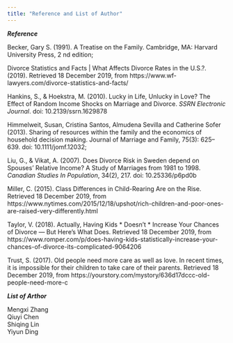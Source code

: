 ```yaml
---
title: "Reference and List of Author"
---
```


***Reference***

Becker, Gary S. (1991). A Treatise on the Family. Cambridge, MA: Harvard University Press, 2 nd edition;

Divorce Statistics and Facts | What Affects Divorce Rates in the U.S.?. (2019). Retrieved 18 December 2019, from https://www.wf-lawyers.com/divorce-statistics-and-facts/

Hankins, S., & Hoekstra, M. (2010). Lucky in Life, Unlucky in Love? The Effect of Random Income Shocks on Marriage and Divorce. *SSRN Electronic Journal*. doi: 10.2139/ssrn.1629878

Himmelweit, Susan, Cristina Santos, Almudena Sevilla and Catherine Sofer (2013). Sharing of resources within the family and the economics of household decision making. Journal of Marriage and Family, 75(3): 625–639. doi: 10.1111/jomf.12032;

Liu, G., & Vikat, A. (2007). Does Divorce Risk in Sweden depend on Spouses' Relative Income? A Study of Marriages from 1981 to 1998. *Canadian Studies In Population*, 34(2), 217. doi: 10.25336/p6pd0b

Miller, C. (2015). Class Differences in Child-Rearing Are on the Rise. Retrieved 18 December 2019, from https://www.nytimes.com/2015/12/18/upshot/rich-children-and-poor-ones-are-raised-very-differently.html

Taylor, V. (2018). Actually, Having Kids * Doesn't * Increase Your Chances of Divorce — But Here's What Does. Retrieved 18 December 2019, from https://www.romper.com/p/does-having-kids-statistically-increase-your-chances-of-divorce-its-complicated-9064206

Trust, S. (2017). Old people need more care as well as love. In recent times, it is impossible for their children to take care of their parents. Retrieved 18 December 2019, from https://yourstory.com/mystory/636d17dccc-old-people-need-more-c

***List of Arthor***

Mengxi Zhang
<br />Qiuyi Chen
<br />Shiqing Lin
<br />Yiyun Ding
